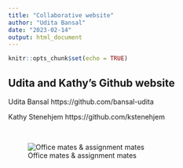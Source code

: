 ```yaml
---
title: "Collaborative website"
author: "Udita Bansal"
date: "2023-02-14"
output: html_document
---
```


```r
knitr::opts_chunk$set(echo = TRUE)
```

## Udita and Kathy's Github website

Udita Bansal https://github.com/bansal-udita 

Kathy Stenehjem https://github.com/kstenehjem 

<br>

![Office mates & assignment mates](WhatsApp Image 2023-02-14 at 11.37.03 AM.jpeg)



